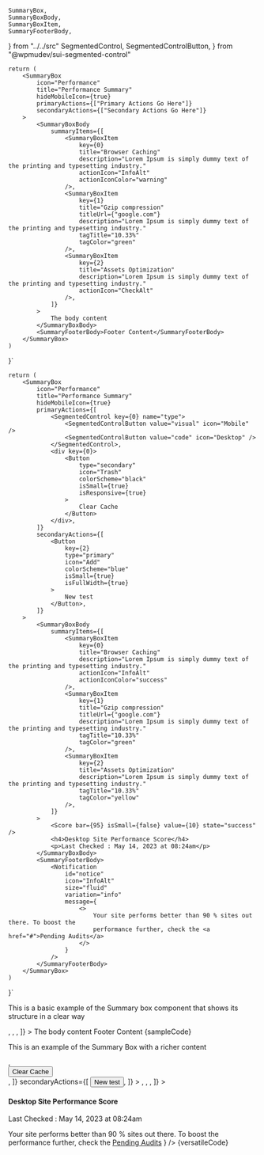 	SummaryBox,
	SummaryBoxBody,
	SummaryBoxItem,
	SummaryFooterBody,
} from "../../src"
	SegmentedControl,
	SegmentedControlButton,
} from "@wpmudev/sui-segmented-control"



    return (
        <SummaryBox
            icon="Performance"
            title="Performance Summary"
            hideMobileIcon={true}
            primaryActions={["Primary Actions Go Here"]}
            secondaryActions={["Secondary Actions Go Here"]}
        >
            <SummaryBoxBody
                summaryItems={[
                    <SummaryBoxItem
                        key={0}
                        title="Browser Caching"
                        description="Lorem Ipsum is simply dummy text of the printing and typesetting industry."
                        actionIcon="InfoAlt"
                        actionIconColor="warning"
                    />,
                    <SummaryBoxItem
                        key={1}
                        title="Gzip compression"
                        titleUrl={"google.com"}
                        description="Lorem Ipsum is simply dummy text of the printing and typesetting industry."
                        tagTitle="10.33%"
                        tagColor="green"
                    />,
                    <SummaryBoxItem
                        key={2}
                        title="Assets Optimization"
                        description="Lorem Ipsum is simply dummy text of the printing and typesetting industry."
                        actionIcon="CheckAlt"
                    />,
                ]}
            >
                The body content
            </SummaryBoxBody>
            <SummaryFooterBody>Footer Content</SummaryFooterBody>
        </SummaryBox>
    )
}`


    return (
        <SummaryBox
            icon="Performance"
            title="Performance Summary"
            hideMobileIcon={true}
            primaryActions={[
                <SegmentedControl key={0} name="type">
                    <SegmentedControlButton value="visual" icon="Mobile" />
                    <SegmentedControlButton value="code" icon="Desktop" />
                </SegmentedControl>,
                <div key={0}>
                    <Button
                        type="secondary"
                        icon="Trash"
                        colorScheme="black"
                        isSmall={true}
                        isResponsive={true}
                    >
                        Clear Cache
                    </Button>
                </div>,
            ]}
            secondaryActions={[
                <Button
                    key={2}
                    type="primary"
                    icon="Add"
                    colorScheme="blue"
                    isSmall={true}
                    isFullWidth={true}
                >
                    New test
                </Button>,
            ]}
        >
            <SummaryBoxBody
                summaryItems={[
                    <SummaryBoxItem
                        key={0}
                        title="Browser Caching"
                        description="Lorem Ipsum is simply dummy text of the printing and typesetting industry."
                        actionIcon="InfoAlt"
                        actionIconColor="success"
                    />,
                    <SummaryBoxItem
                        key={1}
                        title="Gzip compression"
                        titleUrl={"google.com"}
                        description="Lorem Ipsum is simply dummy text of the printing and typesetting industry."
                        tagTitle="10.33%"
                        tagColor="green"
                    />,
                    <SummaryBoxItem
                        key={2}
                        title="Assets Optimization"
                        description="Lorem Ipsum is simply dummy text of the printing and typesetting industry."
                        tagTitle="10.33%"
                        tagColor="yellow"					
                    />,
                ]}
            >
                <Score bar={95} isSmall={false} value={10} state="success" />
                <h4>Desktop Site Performance Score</h4>
                <p>Last Checked : May 14, 2023 at 08:24am</p>
            </SummaryBoxBody>
            <SummaryFooterBody>
                <Notification
                    id="notice"
                    icon="InfoAlt"
                    size="fluid"
                    variation="info"
                    message={
                        <>
                            Your site performs better than 90 % sites out there. To boost the
                            performance further, check the <a href="#">Pending Audits</a>
                        </>
                    }
                />
            </SummaryFooterBody>
        </SummaryBox>
    )
}`

<Section style={{ paddingTop: 30 }} border={true}>
	<p>
		This is a basic example of the Summary box component that shows its
		structure in a clear way
	</p>
	<Preview wrapper={true}>
		<SummaryBox
			icon="Performance"
			title="Performance Summary"
			hideMobileIcon={true}
			primaryActions={["Primary Actions Go Here"]}
			secondaryActions={["Secondary Actions Go Here"]}
		>
			<SummaryBoxBody
				summaryItems={[
					<SummaryBoxItem
						key={0}
						title="Browser Caching"
						description="Lorem Ipsum is simply dummy text of the printing and typesetting industry."
						actionIcon="InfoAlt"
						actionIconColor="warning"
					/>,
					<SummaryBoxItem
						key={1}
						title="Gzip compression"
						titleUrl={"google.com"}
						description="Lorem Ipsum is simply dummy text of the printing and typesetting industry."
						tagTitle="10.33%"
						tagColor="green"
					/>,
					<SummaryBoxItem
						key={2}
						title="Assets Optimization"
						description="Lorem Ipsum is simply dummy text of the printing and typesetting industry."
						actionIcon="CheckAlt"
					/>,
				]}
			>
				The body content
			</SummaryBoxBody>
			<SummaryFooterBody>Footer Content</SummaryFooterBody>
		</SummaryBox>
	</Preview>
	<Snippet language="js">{sampleCode}</Snippet>
</Section>

<Section title="More Versatile Example" style={{ paddingTop: 60 }}>
	<p>This is an example of the Summary Box with a richer content</p>
	<Preview wrapper={true}>
		<SummaryBox
			icon="Performance"
			title="Performance Summary"
			hideMobileIcon={true}
			primaryActions={[
				<SegmentedControl key={0} name="type">
					<SegmentedControlButton value="visual" icon="Mobile" />
					<SegmentedControlButton value="code" icon="Desktop" />
				</SegmentedControl>,
				<div key={0}>
					<Button
						type="secondary"
						icon="Trash"
						colorScheme="black"
						isSmall={true}
						isResponsive={true}
					>
						Clear Cache
					</Button>
				</div>,
			]}
			secondaryActions={[
				<Button
					key={2}
					type="primary"
					icon="Add"
					colorScheme="blue"
					isSmall={true}
					isFullWidth={true}
				>
					New test
				</Button>,
			]}
		>
			<SummaryBoxBody
				summaryItems={[
					<SummaryBoxItem
						key={0}
						title="Browser Caching"
						description="Lorem Ipsum is simply dummy text of the printing and typesetting industry."
						actionIcon="InfoAlt"
						actionIconColor="success"
					/>,
					<SummaryBoxItem
						key={1}
						title="Gzip compression"
						titleUrl={"google.com"}
						description="Lorem Ipsum is simply dummy text of the printing and typesetting industry."
						tagTitle="10.33%"
						tagColor="green"
					/>,
					<SummaryBoxItem
						key={2}
						title="Assets Optimization"
						description="Lorem Ipsum is simply dummy text of the printing and typesetting industry."
						tagTitle="10.33%"
						tagColor="yellow"					
					/>,
				]}
			>
				<Score bar={95} isSmall={false} value={10} state="success" />
				<h4>Desktop Site Performance Score</h4>
				<p>Last Checked : May 14, 2023 at 08:24am</p>
			</SummaryBoxBody>
			<SummaryFooterBody>
				<Notification
					id="notice"
					icon="InfoAlt"
					size="fluid"
					variation="info"
					message={
						<>
							Your site performs better than 90 % sites out there. To boost the
							performance further, check the <a href="#">Pending Audits</a>
						</>
					}
				/>
			</SummaryFooterBody>
		</SummaryBox>
	</Preview>
	<Snippet language="js">{versatileCode}</Snippet>
</Section>
